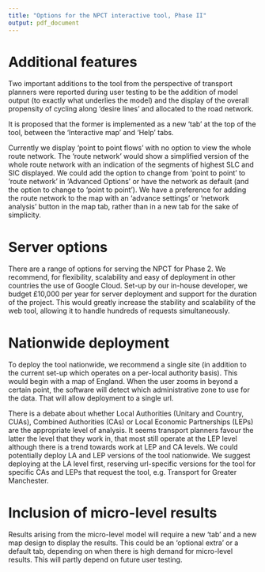```yaml
---
title: "Options for the NPCT interactive tool, Phase II"
output: pdf_document
---
```


# Additional features

Two important additions to the tool from
the perspective of transport planners were reported during user testing
to be the addition of model
output (to exactly what underlies the model) and the display of the overall
propensity of cycling along 'desire lines' and allocated to the road network.

It is proposed that the former is implemented as a new 'tab' at the top of the
tool, between the 'Interactive map' and 'Help' tabs.

Currently we display 'point to point flows' with no option to view the whole
route network. The 'route network' would show a simplified version of the whole
route network with an indication of the segments of highest SLC and SIC displayed.
We could add the option to change from 'point to point' to 'route network' in
'Advanced Options' or have the network as default (and the option to change to
'point to point'). We have a preference for adding the route network to the
map with an 'advance settings' or 'network analysis' button in the map tab,
rather than in a new tab for the sake of simplicity.

# Server options

There are a range of options for serving the NPCT for Phase 2. We recommend, for
flexibility, scalability and easy of deployment in other countries the use of
Google Cloud. Set-up by our in-house developer, we budget £10,000 per year for
server deployment and support for the duration of the project. This would
greatly increase the stability and scalability of the web tool, allowing it to
handle hundreds of requests simultaneously.

# Nationwide deployment

To deploy the tool nationwide, we recommend a single site (in addition to
the current set-up which operates on a per-local authority basis). This would
begin with a map of England. When the user zooms in beyond a certain point,
the software will detect which administrative zone to use for the data.
That will allow deployment to a single url.

There is a debate about whether Local Authorities (Unitary and Country, CUAs),
Combined Authorities (CAs) or Local Economic Partnerships (LEPs) are
the appropriate level of analysis. It seems transport planners favour the latter
the level that they work in, that most still operate at the LEP level although
there is a trend towards work at LEP and CA levels.
We could potentially deploy LA and LEP versions of the tool nationwide.
We suggest deploying at the LA level first, reserving
url-specific versions for the tool for specific CAs and LEPs that request the tool,
e.g. Transport for Greater Manchester.

# Inclusion of micro-level results 

Results arising from the micro-level model will require a new 'tab'
and a new map design to display the results. This could be an 'optional extra'
or a default tab, depending on when there is high demand for micro-level
results. This will partly depend on future user testing.

